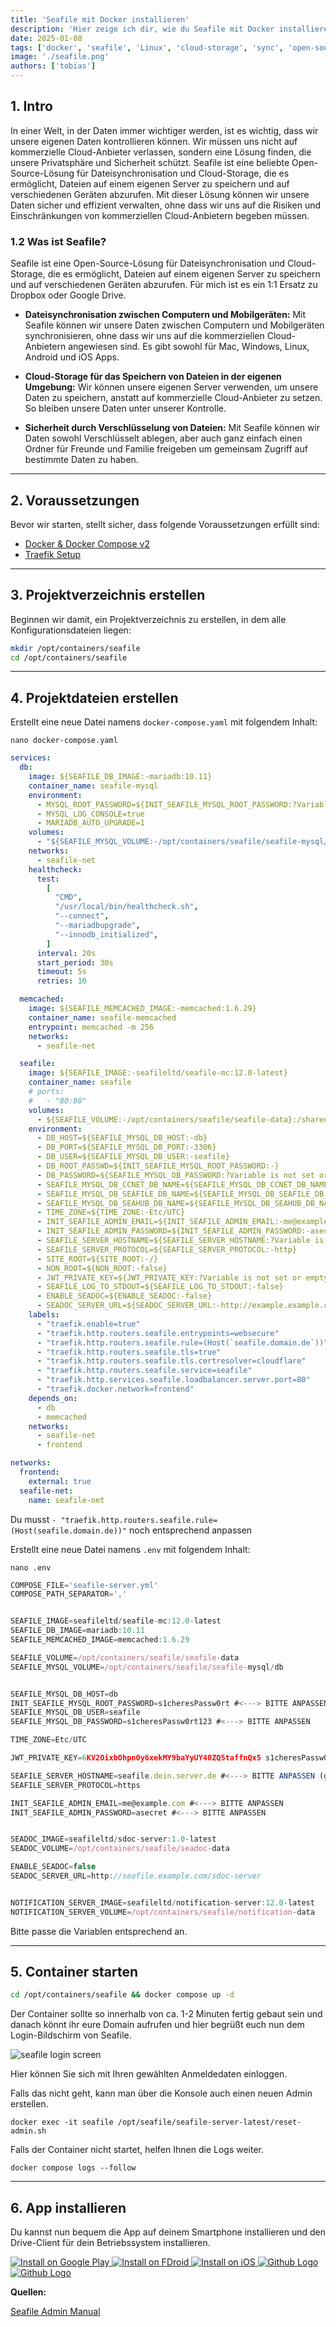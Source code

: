 ```yaml
---
title: 'Seafile mit Docker installieren'
description: 'Hier zeige ich dir, wie du Seafile mit Docker installieren kannst. Eine super alternative zum Dropbox oder Google Drive.'
date: 2025-01-08
tags: ['docker', 'seafile', 'Linux', 'cloud-storage', 'sync', 'open-source', 'filesync']
image: './seafile.png'
authors: ['tobias']
---
```


## 1. Intro 

In einer Welt, in der Daten immer wichtiger werden, ist es wichtig, dass wir unsere eigenen Daten kontrollieren können.
Wir müssen uns nicht auf kommerzielle Cloud-Anbieter verlassen, sondern eine Lösung finden, die unsere Privatsphäre und Sicherheit schützt.
Seafile ist eine beliebte Open-Source-Lösung für Dateisynchronisation und Cloud-Storage, die es ermöglicht, Dateien auf einem eigenen Server zu 
speichern und auf verschiedenen Geräten abzurufen. 
Mit dieser Lösung können wir unsere Daten sicher und effizient verwalten, ohne dass wir uns auf die Risiken und Einschränkungen 
von kommerziellen Cloud-Anbietern begeben müssen. 

### 1.2 Was ist Seafile? 
Seafile ist eine Open-Source-Lösung für Dateisynchronisation und Cloud-Storage, die es ermöglicht, Dateien auf einem eigenen Server zu speichern und auf verschiedenen Geräten abzurufen. Für mich ist es ein 1:1 Ersatz zu Dropbox oder Google Drive. 

* **Dateisynchronisation zwischen Computern und Mobilgeräten:**  Mit Seafile können wir unsere Daten zwischen Computern und Mobilgeräten synchronisieren, ohne dass wir uns auf die kommerziellen Cloud-Anbietern angewiesen sind. Es gibt sowohl für Mac, Windows, Linux, Android und iOS Apps.

* **Cloud-Storage für das Speichern von Dateien in der eigenen Umgebung:**  Wir können unsere eigenen Server verwenden, um unsere Daten zu speichern, anstatt auf kommerzielle Cloud-Anbieter zu setzen. So bleiben unsere Daten unter unserer Kontrolle.

* **Sicherheit durch Verschlüsselung von Dateien:**  Mit Seafile können wir Daten sowohl Verschlüsselt ablegen, aber auch ganz einfach einen Ordner für Freunde und Familie freigeben um gemeinsam Zugriff auf bestimmte Daten zu haben.

---

## 2. Voraussetzungen

Bevor wir starten, stellt sicher, dass folgende Voraussetzungen erfüllt sind:

- [Docker & Docker Compose v2](/blog/server-setup#5-docker-und-docker-compose)
- [Traefik Setup](/blog/traefik)

---

## 3. Projektverzeichnis erstellen

Beginnen wir damit, ein Projektverzeichnis zu erstellen, in dem alle Konfigurationsdateien liegen:

```bash
mkdir /opt/containers/seafile
cd /opt/containers/seafile
```

---

## 4. Projektdateien erstellen

Erstellt eine neue Datei namens `docker-compose.yaml` mit folgendem Inhalt:

```shell
nano docker-compose.yaml
```

```yaml title="docker-compose.yaml"
services:
  db:
    image: ${SEAFILE_DB_IMAGE:-mariadb:10.11}
    container_name: seafile-mysql
    environment:
      - MYSQL_ROOT_PASSWORD=${INIT_SEAFILE_MYSQL_ROOT_PASSWORD:?Variable is not set or empty}
      - MYSQL_LOG_CONSOLE=true
      - MARIADB_AUTO_UPGRADE=1
    volumes:
      - "${SEAFILE_MYSQL_VOLUME:-/opt/containers/seafile/seafile-mysql/db}:/var/lib/mysql"
    networks:
      - seafile-net
    healthcheck:
      test:
        [
          "CMD",
          "/usr/local/bin/healthcheck.sh",
          "--connect",
          "--mariadbupgrade",
          "--innodb_initialized",
        ]
      interval: 20s
      start_period: 30s
      timeout: 5s
      retries: 10

  memcached:
    image: ${SEAFILE_MEMCACHED_IMAGE:-memcached:1.6.29}
    container_name: seafile-memcached
    entrypoint: memcached -m 256
    networks:
      - seafile-net

  seafile:
    image: ${SEAFILE_IMAGE:-seafileltd/seafile-mc:12.0-latest}
    container_name: seafile
    # ports:
    #   - "80:80"
    volumes:
      - ${SEAFILE_VOLUME:-/opt/containers/seafile/seafile-data}:/shared
    environment:
      - DB_HOST=${SEAFILE_MYSQL_DB_HOST:-db}
      - DB_PORT=${SEAFILE_MYSQL_DB_PORT:-3306}
      - DB_USER=${SEAFILE_MYSQL_DB_USER:-seafile}
      - DB_ROOT_PASSWD=${INIT_SEAFILE_MYSQL_ROOT_PASSWORD:-}
      - DB_PASSWORD=${SEAFILE_MYSQL_DB_PASSWORD:?Variable is not set or empty}
      - SEAFILE_MYSQL_DB_CCNET_DB_NAME=${SEAFILE_MYSQL_DB_CCNET_DB_NAME:-ccnet_db}
      - SEAFILE_MYSQL_DB_SEAFILE_DB_NAME=${SEAFILE_MYSQL_DB_SEAFILE_DB_NAME:-seafile_db}
      - SEAFILE_MYSQL_DB_SEAHUB_DB_NAME=${SEAFILE_MYSQL_DB_SEAHUB_DB_NAME:-seahub_db}
      - TIME_ZONE=${TIME_ZONE:-Etc/UTC}
      - INIT_SEAFILE_ADMIN_EMAIL=${INIT_SEAFILE_ADMIN_EMAIL:-me@example.com}
      - INIT_SEAFILE_ADMIN_PASSWORD=${INIT_SEAFILE_ADMIN_PASSWORD:-asecret}
      - SEAFILE_SERVER_HOSTNAME=${SEAFILE_SERVER_HOSTNAME:?Variable is not set or empty}
      - SEAFILE_SERVER_PROTOCOL=${SEAFILE_SERVER_PROTOCOL:-http}
      - SITE_ROOT=${SITE_ROOT:-/}
      - NON_ROOT=${NON_ROOT:-false}
      - JWT_PRIVATE_KEY=${JWT_PRIVATE_KEY:?Variable is not set or empty}
      - SEAFILE_LOG_TO_STDOUT=${SEAFILE_LOG_TO_STDOUT:-false}
      - ENABLE_SEADOC=${ENABLE_SEADOC:-false}
      - SEADOC_SERVER_URL=${SEADOC_SERVER_URL:-http://example.example.com/sdoc-server}
    labels:
      - "traefik.enable=true"
      - "traefik.http.routers.seafile.entrypoints=websecure"
      - "traefik.http.routers.seafile.rule=(Host(`seafile.domain.de`))"
      - "traefik.http.routers.seafile.tls=true"
      - "traefik.http.routers.seafile.tls.certresolver=cloudflare"
      - "traefik.http.routers.seafile.service=seafile"
      - "traefik.http.services.seafile.loadbalancer.server.port=80"
      - "traefik.docker.network=frontend"
    depends_on:
      - db
      - memcached
    networks:
      - seafile-net
      - frontend

networks:
  frontend:
    external: true
  seafile-net:
    name: seafile-net
```

Du musst `- "traefik.http.routers.seafile.rule=(Host(seafile.domain.de))"` noch entsprechend anpassen

Erstellt eine neue Datei namens `.env` mit folgendem Inhalt:

```shell
nano .env
```

```js
COMPOSE_FILE='seafile-server.yml'
COMPOSE_PATH_SEPARATOR=','


SEAFILE_IMAGE=seafileltd/seafile-mc:12.0-latest
SEAFILE_DB_IMAGE=mariadb:10.11
SEAFILE_MEMCACHED_IMAGE=memcached:1.6.29

SEAFILE_VOLUME=/opt/containers/seafile/seafile-data
SEAFILE_MYSQL_VOLUME=/opt/containers/seafile/seafile-mysql/db


SEAFILE_MYSQL_DB_HOST=db
INIT_SEAFILE_MYSQL_ROOT_PASSWORD=s1cheresPassw0rt #<---> BITTE ANPASSEN
SEAFILE_MYSQL_DB_USER=seafile
SEAFILE_MYSQL_DB_PASSWORD=s1cheresPassw0rt123 #<---> BITTE ANPASSEN

TIME_ZONE=Etc/UTC

JWT_PRIVATE_KEY=6KV2OixbOhpn0y6xekMY9baYyUY40ZQ5taffnQx5 s1cheresPassw0rt #<---> BITTE ANPASSEN (pwgen -s 40 1)

SEAFILE_SERVER_HOSTNAME=seafile.dein.server.de #<---> BITTE ANPASSEN (gleiche Domain wie in der docker-compose!!!)
SEAFILE_SERVER_PROTOCOL=https

INIT_SEAFILE_ADMIN_EMAIL=me@example.com #<---> BITTE ANPASSEN
INIT_SEAFILE_ADMIN_PASSWORD=asecret #<---> BITTE ANPASSEN


SEADOC_IMAGE=seafileltd/sdoc-server:1.0-latest
SEADOC_VOLUME=/opt/containers/seafile/seadoc-data

ENABLE_SEADOC=false
SEADOC_SERVER_URL=http://seafile.example.com/sdoc-server


NOTIFICATION_SERVER_IMAGE=seafileltd/notification-server:12.0-latest
NOTIFICATION_SERVER_VOLUME=/opt/containers/seafile/notification-data
```

Bitte passe die Variablen entsprechend an.

---

## 5. Container starten

```bash
cd /opt/containers/seafile && docker compose up -d
```
Der Container sollte so innerhalb von ca. 1-2 Minuten fertig gebaut sein und danach könnt ihr eure Domain aufrufen und hier begrüßt euch nun dem Login-Bildschirm von Seafile.

![seafile login screen](./seafile1.png)

Hier können Sie sich mit Ihren gewählten Anmeldedaten einloggen.

Falls das nicht geht, kann man über die Konsole auch einen neuen Admin erstellen.

```shell
docker exec -it seafile /opt/seafile/seafile-server-latest/reset-admin.sh
```

Falls der Container nicht startet, helfen Ihnen die Logs weiter.

```shell
docker compose logs --follow
```

---

## 6. App installieren

Du kannst nun bequem die App auf deinem Smartphone installieren und den Drive-Client für dein Betriebssystem installieren.

<div style={{ display: 'flex', justifyContent: 'left', gap: '10px' }}>
  <a href="https://play.google.com/store/apps/details?id=com.seafile.seadroid2">
    <img src="https://img.shields.io/badge/Google%20Play-4287F5.svg?style=for-the-badge&logo=google-play&logoColor=white" alt="Install on Google Play" />
  </a>
  <a href="https://f-droid.org/packages/com.seafile.seadroid2/">
    <img src="https://img.shields.io/badge/FDroid-34C759.svg?style=for-the-badge&logo=fdroid&logoColor=fff" alt="Install on FDroid" />
  </a>
  <a href="https://apps.apple.com/cn/app/seafile-pro/id639202512?l=en">
    <img src="https://img.shields.io/badge/iOS-000000.svg?style=for-the-badge&logo=apple&logoColor=white" alt="Install on iOS" />
  </a>
  <a href="https://github.com/haiwen/seadroid/releases/tag/v3.0.7">
    <img src="https://img.shields.io/badge/Github-grey?style=for-the-badge&logo=github" alt="Github Logo" />
  </a>
    <a href="https://github.com/haiwen/seadroid/releases/tag/v3.0.7">
    <img src="https://img.shields.io/badge/Windows%2FLinux%2FMac%20Drive-grey?style=for-the-badge" alt="Github Logo" />
  </a>
</div>

**Quellen:**

[Seafile Admin Manual](https://manual.seafile.com/12.0/setup/setup_ce_by_docker/)